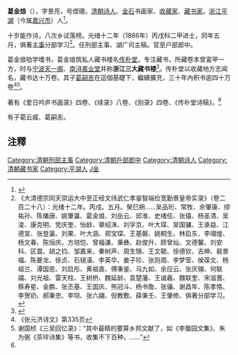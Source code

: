 '''葛金烺'''（{{bd|1837年||1890年|catIdx=G葛}}），字景亮，号煜珊，[[清朝|清朝]][[诗人|诗人]]、[[金石|金石]]书画家、[[收藏家|收藏家]]、[[藏书家|藏书家]]。[[浙江|浙江]][[平湖|平湖]]（今属[[嘉兴市|嘉兴市]]）人<ref name="葛金琅 嘉兴">{{cite web |url=http://www.jxlib.com/whsk/jxwy/shige4.htm |title=【平湖诗人】 |format=htm |publisher=嘉兴市图书馆 |accessdate=2010年9月18日 |language=zh |deadurl=yes |archiveurl=https://web.archive.org/web/20080725040737/http://www.jxlib.com/whsk/jxwy/shige4.htm |archivedate=2008年7月25日 }}</ref>。

十岁能作诗，八次乡试落榜。光绪十二年（1886年）丙戌科二甲进士，同年五月，俱著[[主事|主事]]分部学习<ref>《大清德宗同天崇运大中至正经文纬武仁孝睿智端俭宽勤景皇帝实录》（卷二百二十八）：光绪十二年。丙戌。五月。癸巳朔……吴品珩、常牧、余肇康、缪祐孙、陈爔唐、姚肇瀛、葛金烺、刘岳云、邱淮、史绪任、张僖、杨圣清、吴浚、康克明、党庆奎、怡龄、章绍洙、刘孚京、叶大琛、吴国镛、王承益、江德宣、张登瀛、刘果、叶大涵、郑宝琛、王基磐、姚桐生、林启东、李翊煌、杨文春、陈恒庆、方培恺、曾福谦、秉彝、赵俊升、顾曾灿、文德馨、刘安科、区震、胡之钧、邹嘉来、秦树声、周生锦、王文毓、徐德钦、吉绅、裴景福、陈夔龙、徐贞、石镜潢、李英华、姜子珍、张则周、李梦莹、侯葆文、杨祖兰、谭国恩、刘启彤、黄祖直、傅秉鉴、马九如、余应云、张庆翎、何联禧、刘光祖、雷天柱、王树枬、魏延龄、袁楚藩、王诚羲、魏联奎、宋滋蓍、蔡寿星、金鹏、张丕基、王国庆、熊冠斗、杨书詹、张骧、谢昌年、陈孝恪、李贺礽、郝秉忠、李坦、张六翮、倪教敷、薛秉壬、王肇修、俱著分部学习。</ref>。任刑部主事、湖广司主稿。官至户部郎中。

葛金烺劬学嗜书，葛金琅筑私人藏书楼名[[传朴堂|传朴堂]]，专注藏书，所藏卷本曾富甲一方，时与[[宁波|宁波]][[天一阁|天一阁]]、[[南浔|南浔]][[嘉业堂|嘉业堂]]并称'''浙江三大藏书楼'''<ref name="葛金琅 平湖">{{cite web |url=http://wtj.pinghu.gov.cn/wenhuashichang/index.php?id=646 |title=平湖老城，行走在消失中 |format=php |publisher=平湖文化网 |accessdate=2010年9月18日 |language=zh }}{{dead link|date=2018年4月 |bot=InternetArchiveBot |fix-attempted=yes }}</ref>。传朴堂以收藏地方志闻名，藏书达十万卷。其子[[葛嗣浵|葛嗣浵]]在這個基礎下，繼續擴充，三十年內积书逾四十万卷<ref>《张元济诗文》第335页</ref><ref>谢国桢《三吴回忆录》：“其中最精的要算乡邦文献了，如《李蜃园文集》、朱为弼《茶坪诗集》等书，收集不下百种，……”</ref>。

著有《爱日吟庐书画录》四卷、《续录》八卷、《别录》四卷、《传朴堂诗稿》。<ref name="葛金琅 嘉兴"/>

有子葛云威、葛嗣浵。

== 注釋 ==
{{reflist}}

{{光緒十二年丙戌科殿試金榜}}
{{DEFAULTSORT:Ge葛}}
[[Category:清朝刑部主事|Category:清朝刑部主事]]
[[Category:清朝戶部郎中|Category:清朝戶部郎中]]
[[Category:清朝诗人|Category:清朝诗人]]
[[Category:清朝藏书家|Category:清朝藏书家]]
[[Category:平湖人|Category:平湖人]]
[[Category:葛姓|J金]]